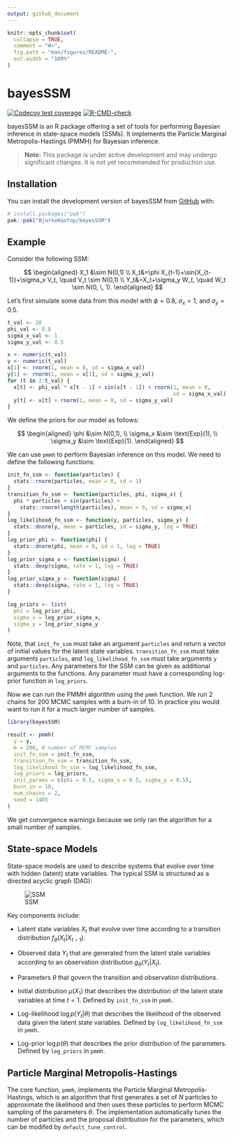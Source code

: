 ```yaml
---
output: github_document
---
```


<!-- README.md is generated from README.Rmd. Please edit that file -->

```r
knitr::opts_chunk$set(
  collapse = TRUE,
  comment = "#>",
  fig.path = "man/figures/README-",
  out.width = "100%"
)
```

# bayesSSM

<!-- badges: start -->
[![Codecov test coverage](https://codecov.io/gh/BjarkeHautop/bayesSSM/graph/badge.svg)](https://app.codecov.io/gh/BjarkeHautop/bayesSSM)
[![R-CMD-check](https://github.com/BjarkeHautop/bayesSSM/actions/workflows/R-CMD-check.yaml/badge.svg)](https://github.com/BjarkeHautop/bayesSSM/actions/workflows/R-CMD-check.yaml)
<!-- badges: end -->

bayesSSM is an R package offering a set of tools for performing Bayesian 
inference in state-space models (SSMs). It implements the
Particle Marginal Metropolis-Hastings (PMMH) for Bayesian inference. 

> **Note:** This package is under active development and may undergo 
significant changes. It is not yet recommended for production use.

## Installation

You can install the development version of bayesSSM from 
[GitHub](https://github.com/) with:

``` r
# install.packages("pak")
pak::pak("BjarkeHautop/bayesSSM")
```

## Example

Consider the following SSM:

$$
\begin{aligned}
		X_1 &\sim N(0,1) \\
		X_t&=\phi X_{t-1}+\sin(X_{t-1})+\sigma_x V_t, \quad V_t \sim N(0,1) \\
		Y_t&=X_t+\sigma_y W_t, \quad W_t \sim N(0, \, 1).
\end{aligned}
$$

Let's first simulate some data from this model with $\phi = 0.8$, $\sigma_x = 1$,
and $\sigma_y = 0.5$.

```r
t_val <- 20
phi_val <- 0.8
sigma_x_val <- 1
sigma_y_val <- 0.5

x <- numeric(t_val)
y <- numeric(t_val)
x[1] <- rnorm(1, mean = 0, sd = sigma_x_val)
y[1] <- rnorm(1, mean = x[1], sd = sigma_y_val)
for (t in 2:t_val) {
  x[t] <- phi_val * x[t - 1] + sin(x[t - 1]) + rnorm(1, mean = 0, 
                                                     sd = sigma_x_val)
  y[t] <- x[t] + rnorm(1, mean = 0, sd = sigma_y_val)
}
```

We define the priors for our model as follows:

$$
\begin{aligned}
		\phi &\sim N(0,1), \\
		\sigma_x &\sim \text{Exp}(1), \\
		\sigma_y &\sim \text{Exp}(1).
\end{aligned}
$$

We can use `pmmh` to perform Bayesian inference on this model. We need to define
the following functions:

```r
init_fn_ssm <- function(particles) {
  stats::rnorm(particles, mean = 0, sd = 1)
}
transition_fn_ssm <- function(particles, phi, sigma_x) {
  phi * particles + sin(particles) +
    stats::rnorm(length(particles), mean = 0, sd = sigma_x)
}
log_likelihood_fn_ssm <- function(y, particles, sigma_y) {
  stats::dnorm(y, mean = particles, sd = sigma_y, log = TRUE)
}
log_prior_phi <- function(phi) {
  stats::dnorm(phi, mean = 0, sd = 1, log = TRUE)
}
log_prior_sigma_x <- function(sigma) {
  stats::dexp(sigma, rate = 1, log = TRUE)
}
log_prior_sigma_y <- function(sigma) {
  stats::dexp(sigma, rate = 1, log = TRUE)
}

log_priors <- list(
  phi = log_prior_phi,
  sigma_x = log_prior_sigma_x,
  sigma_y = log_prior_sigma_y
)
```

Note, that `init_fn_ssm` must take an argument `particles` and return a vector
of initial values for the latent state variables. `transition_fn_ssm` must take
arguments `particles`, and `log_likelihood_fn_ssm` must take arguments `y` and
`particles`. Any parameters for the SSM can be given as additional arguments to
the functions. Any parameter must have a corresponding log-prior function in
`log_priors`.

Now we can run the PMMH algorithm using the `pmmh` function. We run 2 chains for
200 MCMC samples with a burn-in of 10. 
In practice you would want to run it for a much larger number of samples. 

```r
library(bayesSSM)

result <- pmmh(
  y = y,
  m = 200, # number of MCMC samples
  init_fn_ssm = init_fn_ssm,
  transition_fn_ssm = transition_fn_ssm,
  log_likelihood_fn_ssm = log_likelihood_fn_ssm,
  log_priors = log_priors,
  init_params = c(phi = 0.5, sigma_x = 0.5, sigma_y = 0.5),
  burn_in = 10,
  num_chains = 2,
  seed = 1405
)
```

We get convergence warnings because we only ran the algorithm for a small number
of samples. 

## State-space Models

State-space models are used to describe systems that evolve over time with 
hidden (latent) state variables. The typical SSM is structured as a 
directed acyclic graph (DAG):

![SSM](man/figures/DAG_SSM.png)

Key components include:

- Latent state variables $X_t$ that evolve over time according to a 
  transition distribution $f_\theta(X_t | X_{t-1})$.
  
- Observed data $Y_t$ that are generated from the latent state variables
  according to an observation distribution $g_\theta(Y_t | X_t)$.
  
- Parameters $\theta$ that govern the transition and observation 
  distributions.
  
- Initial distribution $\mu(X_1)$ that describes the distribution of the 
  latent state variables at time $t = 1$. Defined by `init_fn_ssm` in `pmmh`.
  
- Log-likelihood $\log p(Y_t | \theta)$ that describes the likelihood of 
  the observed data given the latent state variables. Defined by 
  `log_likelihood_fn_ssm` in `pmmh`.
  
- Log-prior $\log p(\theta)$ that describes the prior distribution of the 
  parameters. Defined by `log_priors` in `pmmh`.

## Particle Marginal Metropolis-Hastings

The core function, `pmmh`, implements the Particle Marginal Metropolis-Hastings, 
which is an algorithm that first generates a set of $N$ particles to approximate
the likelihood and then uses these particles to perform MCMC sampling of the
parameters $\theta$. The implementation automatically tunes the number of
particles and the proposal distribution for the parameters, which can be modifed
by `default_tune_control`.


